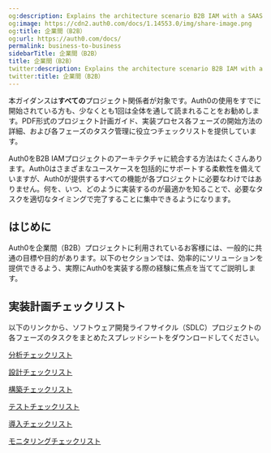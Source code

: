 ```yaml
---
og:description: Explains the architecture scenario B2B IAM with a SAAS application.
og:image: https://cdn2.auth0.com/docs/1.14553.0/img/share-image.png
og:title: 企業間（B2B）
og:url: https://auth0.com/docs/
permalink: business-to-business
sidebarTitle: 企業間（B2B）
title: 企業間（B2B）
twitter:description: Explains the architecture scenario B2B IAM with a SAAS application.
twitter:title: 企業間（B2B）
---
```


本ガイダンスは**すべての**プロジェクト関係者が対象です。Auth0の使用をすでに開始されている方も、少なくとも1回は全体を通して読まれることをお勧めします。PDF形式のプロジェクト計画ガイド、実装プロセス各フェーズの開始方法の詳細、および各フェーズのタスク管理に役立つチェックリストを提供しています。

Auth0をB2B IAMプロジェクトのアーキテクチャに統合する方法はたくさんあります。Auth0はさまざまなユースケースを包括的にサポートする柔軟性を備えていますが、Auth0が提供するすべての機能が各プロジェクトに必要なわけではありません。何を、いつ、どのように実装するのが最適かを知ることで、必要なタスクを適切なタイミングで完了することに集中できるようになります。





## はじめに

Auth0を企業間（B2B）プロジェクトに利用されているお客様には、一般的に共通の目標や目的があります。以下のセクションでは、効率的にソリューションを提供できるよう、実際にAuth0を実装する際の経験に焦点を当ててご説明します。





## 実装計画チェックリスト

以下のリンクから、ソフトウェア開発ライフサイクル（SDLC）プロジェクトの各フェーズのタスクをまとめたスプレッドシートをダウンロードしてください。

[分析チェックリスト](https://cdn2.auth0.com/docs/media/articles/architecture-scenarios/checklists/Analyze-Checklist.xlsx)

[設計チェックリスト](https://cdn2.auth0.com/docs/media/articles/architecture-scenarios/checklists/Design-Checklist.xlsx)

[構築チェックリスト](https://cdn2.auth0.com/docs/media/articles/architecture-scenarios/checklists/Build-Checklist.xlsx)

[テストチェックリスト](https://cdn2.auth0.com/docs/media/articles/architecture-scenarios/checklists/Test-Checklist.xlsx)

[導入チェックリスト](https://cdn2.auth0.com/docs/media/articles/architecture-scenarios/checklists/Deploy-Checklist.xlsx)

[モニタリングチェックリスト](https://cdn2.auth0.com/docs/media/articles/architecture-scenarios/checklists/Monitor-Checklist.xlsx)